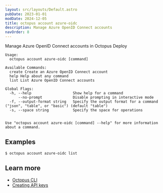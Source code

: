 ```yaml
---
layout: src/layouts/Default.astro
pubDate: 2023-01-01
modDate: 2024-12-05
title: octopus account azure-oidc
description: Manage Azure OpenID Connect accounts
navOrder: 8
---
```


Manage Azure OpenID Connect accounts in Octopus Deploy

```
Usage:
  octopus account azure-oidc [command]

Available Commands:
  create Create an Azure OpenID Connect account
  help Help about any command
  list List Azure OpenID Connect accounts

Global Flags:
  -h, --help                   Show help for a command
      --no-prompt              Disable prompting in interactive mode
  -f, --output-format string   Specify the output format for a command ("json", "table", or "basic") (default "table")
  -s, --space string           Specify the space for operations


Use "octopus account azure-oidc [command] --help" for more information about a command.
```

## Examples

<SamplesInstance />

```
$ octopus account azure-oidc list

```

## Learn more

- [Octopus CLI](/docs/octopus-rest-api/cli)
- [Creating API keys](/docs/octopus-rest-api/how-to-create-an-api-key)